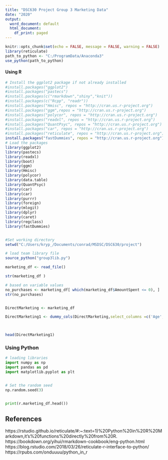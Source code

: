 ---
title: "DSC630 Project Group 3 Marketing Data"
date: "2020"
output:
  word_document: default
  html_document:
    df_print: paged
---

```{r setup, include=FALSE}
knitr::opts_chunk$set(echo = FALSE, message = FALSE, warning = FALSE)
library(reticulate)
path_to_python <- "C:/ProgramData/Anaconda3"
use_python(path_to_python)

```



#### Using R



```{r}

# Install the ggplot2 package if not already installed
#install.packages("ggplot2")
#install.packages("pastecs")
#install.packages(c("rmarkdown","shiny","knit"))
#install.packages(c("Rcpp", "readr"))
#install.packages("Hmisc", repos = "http://cran.us.r-project.org")
#install.packages("ggm",repos = "http://cran.us.r-project.org")
#install.packages("polycor", repos = "http://cran.us.r-project.org")
#install.packages("readxl", repos = "http://cran.us.r-project.org")
#install.packages("QuantPsyc", repos = "http://cran.us.r-project.org")
#install.packages("car", repos = "http://cran.us.r-project.org")
#install.packages("reticulate", repos = "http://cran.us.r-project.org")
install.packages("fastDummies", repos = "http://cran.us.r-project.org")
# Load the packages
library(ggplot2)
library(pastecs)
library(readxl)
library(boot)
library(ggm)
library(Hmisc)
library(polycor)
library(data.table)
library(QuantPsyc)
library(car)
library(car)
library(purrr)
library(foreign)
library(mlogit)
library(dplyr)
library(caret)
library(regclass)
library(fastDummies)


#Set working directory
setwd("C:/Users/kryp_/Documents/conrad/MSDSC/DSC630/project")

# load team library file
source_python("group3lib.py")

marketing_df <- read_file()

str(marketing_df )

# based on variable values
no_purchases <- marketing_df[ which(marketing_df$AmountSpent <= 0), ]
str(no_purchases)


DirectMarketing <- marketing_df

DirectMarketing1 <- dummy_cols(DirectMarketing,select_columns =c('Age','Gender','OwnHome','Married','Location','History') ,remove_selected_columns = TRUE)

 

head(DirectMarketing1)


```


### Using Python

```{python}

# loading libraries
import numpy as np
import pandas as pd
import matplotlib.pyplot as plt


# Set the random seed
np.random.seed(3)   


print(r.marketing_df.head())


```


## References
https://rstudio.github.io/reticulate/#:~:text=1)%20Python%20in%20R%20Markdown,it's%20functions%20directly%20from%20R.
https://bookdown.org/yihui/rmarkdown-cookbook/eng-python.html
https://blog.rstudio.com/2018/03/26/reticulate-r-interface-to-python/
https://rpubs.com/onduuuu/python_in_r

